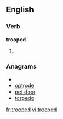 ==English==

===Verb===
'''trooped'''

#{{past of|troop}}

===Anagrams===
* {{alphagram|deooprt}}
* [[optrode#English|optrode]]
* [[pet door#English|pet door]]
* [[torpedo#English|torpedo]]

[[fr:trooped]]
[[vi:trooped]]
